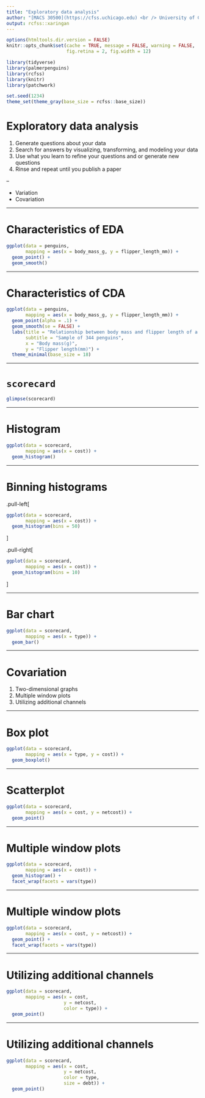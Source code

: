 ```yaml
---
title: "Exploratory data analysis"
author: "[MACS 30500](https://cfss.uchicago.edu) <br /> University of Chicago"
output: rcfss::xaringan
---
```


```r
options(htmltools.dir.version = FALSE)
knitr::opts_chunk$set(cache = TRUE, message = FALSE, warning = FALSE,
                      fig.retina = 2, fig.width = 12)

library(tidyverse)
library(palmerpenguins)
library(rcfss)
library(knitr)
library(patchwork)

set.seed(1234)
theme_set(theme_gray(base_size = rcfss::base_size))
```

# Exploratory data analysis

1. Generate questions about your data
1. Search for answers by visualizing, transforming, and modeling your data
1. Use what you learn to refine your questions and or generate new questions
1. Rinse and repeat until you publish a paper

--

* Variation
* Covariation

---

# Characteristics of EDA

```r
ggplot(data = penguins,
       mapping = aes(x = body_mass_g, y = flipper_length_mm)) +
  geom_point() +
  geom_smooth()
```

---

# Characteristics of CDA

```r
ggplot(data = penguins,
       mapping = aes(x = body_mass_g, y = flipper_length_mm)) +
  geom_point(alpha = .1) +
  geom_smooth(se = FALSE) +
  labs(title = "Relationship between body mass and flipper length of a penguin",
       subtitle = "Sample of 344 penguins",
       x = "Body mass(g)",
       y = "Flipper length(mm)") +
  theme_minimal(base_size = 18)
```

---

# `scorecard`

```r
glimpse(scorecard)
```

---

# Histogram

```r
ggplot(data = scorecard,
       mapping = aes(x = cost)) +
  geom_histogram()
```

---

# Binning histograms

.pull-left[

```r
ggplot(data = scorecard,
       mapping = aes(x = cost)) +
  geom_histogram(bins = 50)

```

]

.pull-right[

```r
ggplot(data = scorecard,
       mapping = aes(x = cost)) +
  geom_histogram(bins = 10)
```

]

---

# Bar chart

```r
ggplot(data = scorecard,
       mapping = aes(x = type)) +
  geom_bar()
```

---

# Covariation

1. Two-dimensional graphs
1. Multiple window plots
1. Utilizing additional channels

---

# Box plot

```r
ggplot(data = scorecard,
       mapping = aes(x = type, y = cost)) +
  geom_boxplot()
```

---

# Scatterplot

```r
ggplot(data = scorecard,
       mapping = aes(x = cost, y = netcost)) +
  geom_point()
```

---

# Multiple window plots

```r
ggplot(data = scorecard,
       mapping = aes(x = cost)) +
  geom_histogram() +
  facet_wrap(facets = vars(type))
```

---

# Multiple window plots

```r
ggplot(data = scorecard,
       mapping = aes(x = cost, y = netcost)) +
  geom_point() +
  facet_wrap(facets = vars(type))
```

---

# Utilizing additional channels

```r
ggplot(data = scorecard,
       mapping = aes(x = cost,
                     y = netcost,
                     color = type)) +
  geom_point()
```

---

# Utilizing additional channels

```r
ggplot(data = scorecard,
       mapping = aes(x = cost,
                     y = netcost,
                     color = type,
                     size = debt)) +
  geom_point()
```
